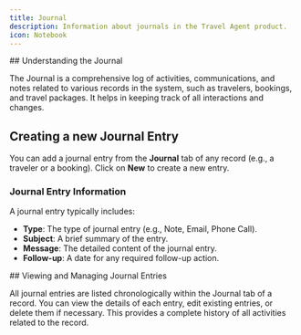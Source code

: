```yaml
---
title: Journal
description: Information about journals in the Travel Agent product.
icon: Notebook
---
```



<Steps>
<Step>
## Understanding the Journal

The Journal is a comprehensive log of activities, communications, and notes related to various records in the system, such as travelers, bookings, and travel packages. It helps in keeping track of all interactions and changes.
</Step>
<Step>
## Creating a new Journal Entry

You can add a journal entry from the **Journal** tab of any record (e.g., a traveler or a booking). Click on **New** to create a new entry.

### Journal Entry Information

A journal entry typically includes:
- **Type**: The type of journal entry (e.g., Note, Email, Phone Call).
- **Subject**: A brief summary of the entry.
- **Message**: The detailed content of the journal entry.
- **Follow-up**: A date for any required follow-up action.
</Step>
<Step>
## Viewing and Managing Journal Entries

All journal entries are listed chronologically within the Journal tab of a record. You can view the details of each entry, edit existing entries, or delete them if necessary. This provides a complete history of all activities related to the record.
</Step>
</Steps>
